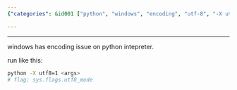 ```yaml
---
{"categories": &id001 ["python", "windows", "encoding", "utf-8", "-X utf8=1", "sys.flags.utf8_mode", "solution"], "category": "Python programming", "date": "2023-07-05 09:39:32", "description": "The text dives into a Python encoding problem encountered on Windows systems. It proposes two solutions: running the interpreter with the &grave;-X utf8=1&grave; flag or setting &grave;sys.flags.utf8_mode&grave;. This ensures proper handling of Unicode characters and eliminates any potential encoding issues in Python scripts.", "tags": *id001, "title": "python encoding issue"}

---
```


------

windows has encoding issue on python intepreter.

run like this:

```bash
python -X utf8=1 <args>
# flag: sys.flags.utf8_mode

```

